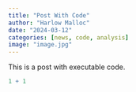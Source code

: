 ```yaml
---
title: "Post With Code"
author: "Harlow Malloc"
date: "2024-03-12"
categories: [news, code, analysis]
image: "image.jpg"
---
```


This is a post with executable code.

```r
1 + 1
```
